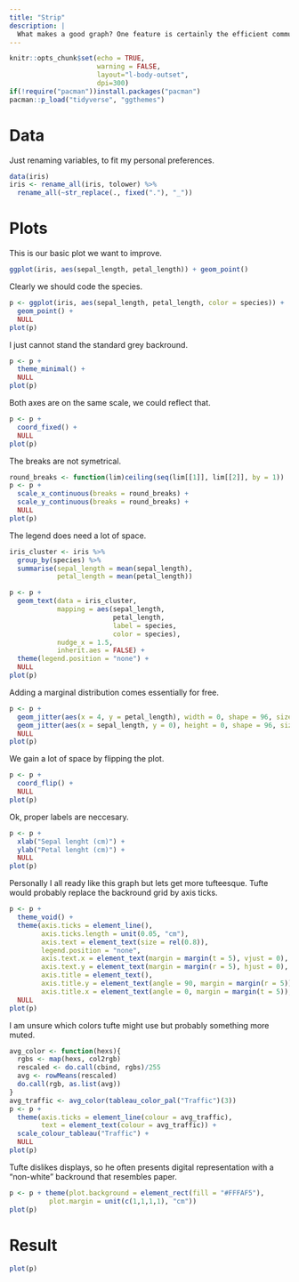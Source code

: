 ```yaml
---
title: "Strip"
description: |
  What makes a good graph? One feature is certainly the efficient communication of information.
---
```


```r
knitr::opts_chunk$set(echo = TRUE,
                      warning = FALSE,
                      layout="l-body-outset",
                      dpi=300)
if(!require("pacman"))install.packages("pacman")
pacman::p_load("tidyverse", "ggthemes")
```

# Data

Just renaming variables, to fit my personal preferences.

```r
data(iris)
iris <- rename_all(iris, tolower) %>%
  rename_all(~str_replace(., fixed("."), "_"))
```

# Plots

This is our basic plot we want to improve.

```r
ggplot(iris, aes(sepal_length, petal_length)) + geom_point()
```

Clearly we should code the species.

```r
p <- ggplot(iris, aes(sepal_length, petal_length, color = species)) +
  geom_point() +
  NULL
plot(p)
```

I just cannot stand the standard grey backround.

```r
p <- p +
  theme_minimal() +
  NULL
plot(p)
```

Both axes are on the same scale, we could reflect that.

```r
p <- p + 
  coord_fixed() +
  NULL
plot(p)
```

The breaks are not symetrical.

```r
round_breaks <- function(lim)ceiling(seq(lim[[1]], lim[[2]], by = 1))
p <- p +
  scale_x_continuous(breaks = round_breaks) +
  scale_y_continuous(breaks = round_breaks) +
  NULL
plot(p)
```

The legend does need a lot of space.

```r
iris_cluster <- iris %>%
  group_by(species) %>%
  summarise(sepal_length = mean(sepal_length),
            petal_length = mean(petal_length))

p <- p + 
  geom_text(data = iris_cluster,
            mapping = aes(sepal_length,
                          petal_length,
                          label = species,
                          color = species),
            nudge_x = 1.5,
            inherit.aes = FALSE) +
  theme(legend.position = "none") +
  NULL
plot(p)
```

Adding a marginal distribution comes essentially for free.

```r
p <- p +
  geom_jitter(aes(x = 4, y = petal_length), width = 0, shape = 96, size = 10, alpha = .5) +
  geom_jitter(aes(x = sepal_length, y = 0), height = 0, shape = 96, size = 10, alpha = .5) +
  NULL
plot(p)
```

We gain a lot of space by flipping the plot.

```r
p <- p +
  coord_flip() +
  NULL
plot(p)
```

Ok, proper labels are neccesary.

```r
p <- p +
  xlab("Sepal lenght (cm)") + 
  ylab("Petal lenght (cm)") +
  NULL
plot(p)
```

Personally I all ready like this graph but lets get more tufteesque. Tufte would probably replace the backround grid by axis ticks.

```r
p <- p + 
  theme_void() +
  theme(axis.ticks = element_line(),
        axis.ticks.length = unit(0.05, "cm"), 
        axis.text = element_text(size = rel(0.8)),
        legend.position = "none",
        axis.text.x = element_text(margin = margin(t = 5), vjust = 0),
        axis.text.y = element_text(margin = margin(r = 5), hjust = 0),
        axis.title = element_text(),
        axis.title.y = element_text(angle = 90, margin = margin(r = 5)),
        axis.title.x = element_text(angle = 0, margin = margin(t = 5)),) + 
  NULL
plot(p)
```

I am unsure which colors tufte might use but probably something more muted.

```r
avg_color <- function(hexs){
  rgbs <- map(hexs, col2rgb)
  rescaled <- do.call(cbind, rgbs)/255
  avg <- rowMeans(rescaled)
  do.call(rgb, as.list(avg))
}
avg_traffic <- avg_color(tableau_color_pal("Traffic")(3))
p <- p +
  theme(axis.ticks = element_line(colour = avg_traffic),
        text = element_text(colour = avg_traffic)) + 
  scale_colour_tableau("Traffic") +
  NULL
plot(p)
```

Tufte dislikes displays, so he often presents digital representation with a "non-white" backround that resembles paper.

```r
p <- p + theme(plot.background = element_rect(fill = "#FFFAF5"),
          plot.margin = unit(c(1,1,1,1), "cm"))
plot(p)
```

# Result

```r
plot(p)
```

